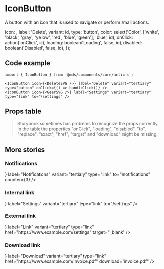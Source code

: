 
<Meta title="Components/core/actions/IconButton" component={IconButton} />

# IconButton

A button with an icon that is used to navigate or perform small actions.

  icon: <DeleteSVG />,
  label: 'Delete',
  variant: id,
  type: 'button',
  color: select('Color', ['white', 'black', 'gray', 'yellow', 'red', 'blue', 'green'], 'blue', id),
  onClick: action('onClick', id),
  loading: boolean('Loading', false, id),
  disabled: boolean('Disabled', false, id),
});

<Preview withToolbar>
  <Story name="Primary">
    <IconButton {...getProps('primary')} />
  </Story>
  <Story name="Secondary">
    <IconButton {...getProps('secondary')} />
  </Story>
  <Story name="Tertiary">
    <IconButton {...getProps('tertiary')} />
  </Story>
</Preview>

## Code example

```tsx
import { IconButton } from '@mds/components/core/actions';
```

```tsx
<IconButton icon={<DeleteSVG />} label="Delete" variant="tertiary" type="button" onClick={() => handleClick()} />
<IconButton icon={<GearSVG />} label="Settings" variant="tertiary" type="link" to="/settings" />
```

## Props table

<Props of={IconButton} />

> Storybook sometimes has problems to recognize the props correctly. In the table the properties "onClick", "loading", "disabled", "to", "replace", "exact", "href", "target" and "download" might be missing.

## More stories

### Notifications

<Preview withToolbar>
  <Story name="Notifications">
    <IconButton
      icon={<AlarmSVG />}
      label="Notifications"
      variant="tertiary"
      type="link"
      to="/notifications"
      counter={3}
    />
  </Story>
</Preview>

### Internal link

<Preview withToolbar>
  <Story name="Internal link">
    <IconButton icon={<GearSVG />} label="Settings" variant="tertiary" type="link" to="/settings" />
  </Story>
</Preview>

### External link

<Preview withToolbar>
  <Story name="External link">
    <IconButton
      icon={<ArrowRightSVG />}
      label="Link"
      variant="tertiary"
      type="link"
      href="https://www.example.com/settings"
      target="_blank"
    />
  </Story>
</Preview>

### Download link

<Preview withToolbar>
  <Story name="Download link">
    <IconButton
      icon={<DownloadSVG />}
      label="Download"
      variant="tertiary"
      type="link"
      href="https://www.example.com/invoice.pdf"
      download="invoice.pdf"
    />
  </Story>
</Preview>
